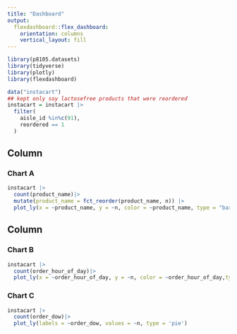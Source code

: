 ```yaml
---
title: "Dashboard"
output: 
  flexdashboard::flex_dashboard:
    orientation: columns
    vertical_layout: fill
---
```


```r
library(p8105.datasets)
library(tidyverse)
library(plotly)
library(flexdashboard)
```

```r
data("instacart")
## kept only soy lactosefree products that were reordered
instacart = instacart |>
  filter(
    aisle_id %in%c(91),
    reordered == 1
  )
```

Column {data-width=650}
-----------------------------------------------------------------------

### Chart A

```r
instacart |> 
  count(product_name)|>
  mutate(product_name = fct_reorder(product_name, n)) |> 
  plot_ly(x = ~product_name, y = ~n, color = ~product_name, type = "bar", colors = "viridis")
```

Column {data-width=350}
-----------------------------------------------------------------------

### Chart B

```r
instacart |> 
  count(order_hour_of_day)|>
  plot_ly(x = ~order_hour_of_day, y = ~n, color = ~order_hour_of_day,type = 'scatter', mode = 'lines', colors = "viridis")
```

### Chart C

```r
instacart |> 
  count(order_dow)|>
  plot_ly(labels = ~order_dow, values = ~n, type = 'pie')
```

